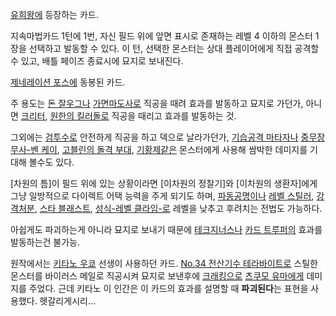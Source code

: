 [[유희왕]]에 등장하는 카드.

지속마법카드
1턴에 1번, 자신 필드 위에 앞면 표시로 존재하는 레벨 4 이하의 몬스터 1장을 선택하고 발동할 수 있다. 이 턴, 선택한 몬스터는 상대 플레이어에게 직접 공격할 수 있고, 배틀 페이즈 종료시에 묘지로 보내진다.

[[제네레이션 포스]]에 동봉된 카드.

주 용도는 [[돈 잘우그]]나 [[가면마도사]]로 직공을 때려 효과를 발동하고 묘지로 가던가, 아니면 [[크리터]], [[원한의 킬러돌]]로 직공을 때리고 효과를 발동하는 것.

그외에는 [[검투수]]로 안전하게 직공을 하고 덱으로 날라가던가, [[기습공격 마타자]]나 [[중무장무사-벤 케이]], [[고블린의 돌격 부대]], [[기황제]]같은 몬스터에게 사용해 쌈박한 데미지를 기대해 볼수도 있다. 

[차원의 틈]이 필드 위에 있는 상황이라면 [이차원의 정찰기]와 [이차원의 생환자]에게 그냥 일방적으로 다이렉트 어택 능력을 주게 되기도 하며, [[파동공명]]이나 [[레벨 스틸러]], [[강격처분]], [[스타 블래스트]], [[성식-레벨 클라임-]]로 레벨을 낮추고 후려치는 전법도 가능하다. 

아쉽게도 파괴하는게 아니라 묘지로 보내기 때문에 [[테크지너스]]나 [[카드 트루퍼]]의 효과를 발동하는건 불가능.

원작에서는 [[키타노 우쿄]] 선생이 사용하던 카드. [[No.34 전산기수 테라바이트]]로 스틸한 몬스터를 바이러스 메일로 직공시켜 묘지로 보낸후에 [[크래킹]]으로 [[츠쿠모 유마]]에게 데미지를 주었다. 근데 키타노 이 인간은 이 카드의 효과를 설명할 때 '''파괴된다'''는 표현을 사용했다. 헷갈리게시리...
